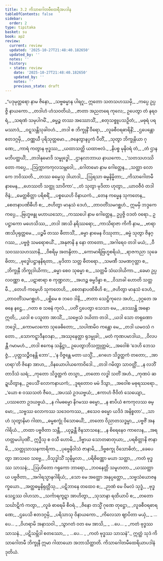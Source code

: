 ```yaml
---
title: 3.2 ကိသာဂေါတမီထေရီအပဒါန
tableOfContents: false
sidebar:
  order: 2
type: tipitaka
basket: su
book: ap2
review:
  current: review
  updated: '2025-10-27T21:48:40.182650'
  updated_by: ''
  notes: ''
  history:
  - state: review
    date: '2025-10-27T21:48:40.182650'
    updated_by: ''
    notes: ''
    previous_state: draft
---
```



<ReviewStatus review={frontmatter.review} showDetails={true} />

<HypothesisAnnotation frontmatter={frontmatter} />

<DynamicBreadcrumb />

<Division number="55" book="ap2" e="ch" v="20" p="29">

<Paragraph number="750" type="verses" book="ap2">
_“ပဒုမုတ္တရော နာမ ဇိနော,_  
_သဗ္ဗဓမ္မာန ပါရဂူ;_  
ဣတော သတသဟဿမှိ,_  
_ကပ္ပေ ဥပ္ပဇ္ဇိ နာယကော._  

</Paragraph>

</Division>
<Division number="56" book="ap2" e="ch" v="20" p="29">

<Paragraph number="751" type="verses" book="ap2">
_တဒါဟံ ဟံသဝတိယံ,_  
_ဇာတာ အညတရေ ကုလေ;_  
ဥပေတွာ တံ နရဝရံ,_  
_သရဏံ သမုပါဂမိံ._  

</Paragraph>

</Division>
<Division number="57" book="ap2" e="ch" v="20" p="29">

<Paragraph number="752" type="verses" book="ap2">
_ဓမ္မဉ္စ တဿ အဿောသိံ,_  
_စတုသစ္စူပသဉှိတံ;_  
_မဓုရံ ပရမဿာဒံ,_  
_ဝဋ္ဋသန္တိသုခါဝဟံ._  

</Paragraph>

</Division>
<Division number="58" book="ap2" e="ch" v="20" p="29">

<Paragraph number="753" type="verses" book="ap2">
_တဒါ စ ဘိက္ခုနိံ ဝီရော,_  
_လူခစီဝရဓာရိနိံ;_  
_ဌပေန္တော ဧတဒဂ္ဂမှိ,_  
_ဝဏ္ဏယီ ပုရိသုတ္တမော._  

</Paragraph>

</Division>
<Division number="59" book="ap2" e="ch" v="20" p="29">

<Paragraph number="754" type="verses" book="ap2">
_ဇနေတွာနပ္ပကံ ပီတိံ,_  
_သုတွာ ဘိက္ခုနိယာ ဂုဏေ;_  
_ကာရံ ကတွာန ဗုဒ္ဓဿ,_  
_ယထာသတ္တိ ယထာဗလံ._  

</Paragraph>

</Division>
<Division number="60" book="ap2" e="ch" v="20" p="29">

<Paragraph number="755" type="verses" book="ap2">
_နိပစ္စ မုနိဝရံ တံ,_  
_တံ ဌာနမဘိပတ္ထယိံ;_  
_တဒါနုမောဒိ သမ္ဗုဒ္ဓေါ,_  
_ဌာနလာဘာယ နာယကော._  

</Paragraph>

</Division>
<Division number="61" book="ap2" e="ch" v="20" p="29">

<Paragraph number="756" type="verses" book="ap2">
_‘သတသဟဿိတော ကပ္ပေ,_  
_ဩက္ကာကကုလသမ္ဘဝေါ;_  
_ဂေါတမော နာမ ဂေါတ္တေန,_  
_သတ္ထာ လောကေ ဘဝိဿတိ._  

</Paragraph>

</Division>
<Division number="62" book="ap2" e="ch" v="20" p="29">

<Paragraph number="757" type="verses" book="ap2">
_တဿ ဓမ္မေသု ဒါယာဒါ,_  
_ဩရသာ ဓမ္မနိမ္မိတာ;_  
_ကိသာဂေါတမီ နာမေန,_  
_ဟေဿတိ သတ္ထု သာဝိကာ’._  

</Paragraph>

</Division>
<Division number="63" book="ap2" e="ch" v="20" p="29">

<Paragraph number="758" type="verses" book="ap2">
_တံ သုတွာ မုဒိတာ ဟုတွာ,_  
_ယာဝဇီဝံ တဒါ ဇိနံ;_  
_မေတ္တစိတ္တာ ပရိစရိံ,_  
_ပစ္စယေဟိ ဝိနာယကံ._  

</Paragraph>

</Division>
<Division number="64" book="ap2" e="ch" v="20" p="30">

<Paragraph number="759" type="verses" book="ap2">
_တေန ကမ္မေန သုကတေန,_  
_စေတနာပဏိဓီဟိ စ;_  
_ဇဟိတွာ မာနုသံ ဒေဟံ,_  
_တာဝတိံသမဂစ္ဆဟံ._  

</Paragraph>

</Division>
<Division number="65" book="ap2" e="ch" v="20" p="30">

<Paragraph number="760" book="ap2">
ဣမမှိ ဘဒ္ဒကေ ကပ္ပေ,_  
_ဗြဟ္မဗန္ဓု မဟာယသော;_  
_ကဿပေါ နာမ ဂေါတ္တေန,_  
ဥပ္ပဇ္ဇိ ဝဒတံ ဝရော._  

</Paragraph>

</Division>
<Division number="66" book="ap2" e="ch" v="20" p="30">

<Paragraph number="761" type="verses" book="ap2">
ဥပဋ္ဌာကော မဟေသိဿ,_  
_တဒါ အာသိ နရိဿရော;_  
_ကာသိရာဇာ ကိကီ နာမ,_  
_ဗာရာဏသိပုရုတ္တမေ._  

</Paragraph>

</Division>
<Division number="67" book="ap2" e="ch" v="20" p="30">

<Paragraph number="762" type="verses" book="ap2">
_ပဉ္စမီ တဿ ဓီတာသိံ,_  
_ဓမ္မာ နာမေန ဝိဿုတာ;_  
_ဓမ္မံ သုတွာ ဇိနဂ္ဂဿ,_  
_ပဗ္ဗဇ္ဇံ သမရောစယိံ._  

</Paragraph>

</Division>
<Division number="68" book="ap2" e="ch" v="20" p="30">

<Paragraph number="763" type="verses" book="ap2">
_အနုဇာနိ န နော တာတော,_  
_အဂါရေဝ တဒါ မယံ;_  
_ဝီသဝဿသဟဿာနိ,_  
_ဝိစရိမှ အတန္ဒိတာ._  

</Paragraph>

</Division>
<Division number="69" book="ap2" e="ch" v="20" p="30">

<Paragraph number="764" type="verses" book="ap2">
_ကောမာရိဗြဟ္မစရိယံ,_  
_ရာဇကညာ သုခေဓိတာ;_  
_ဗုဒ္ဓေါပဋ္ဌာနနိရတာ,_  
_မုဒိတာ သတ္တ ဓီတရော._  

</Paragraph>

</Division>
<Division number="70" book="ap2" e="ch" v="20" p="30">

<Paragraph number="765" type="verses" book="ap2">
_သမဏီ သမဏဂုတ္တာ စ,_  
_ဘိက္ခုနီ ဘိက္ခုဒါယိကာ;_  
_ဓမ္မာ စေဝ သုဓမ္မာ စ,_  
_သတ္တမီ သံဃဒါယိကာ._  

</Paragraph>

</Division>
<Division number="71" book="ap2" e="ch" v="20" p="30">

<Paragraph number="766" type="verses" book="ap2">
_ခေမာ ဥပ္ပလဝဏ္ဏာ စ,_  
_ပဋာစာရာ စ ကုဏ္ဍလာ;_  
_အဟဉ္စ ဓမ္မဒိန္နာ စ,_  
_ဝိသာခါ ဟောတိ သတ္တမီ._  

</Paragraph>

</Division>
<Division number="72" book="ap2" e="ch" v="20" p="30">

<Paragraph number="767" type="verses" book="ap2">
_တေဟိ ကမ္မေဟိ သုကတေဟိ,_  
_စေတနာပဏိဓီဟိ စ;_  
_ဇဟိတွာ မာနုသံ ဒေဟံ,_  
_တာဝတိံသမဂစ္ဆဟံ._  

</Paragraph>

</Division>
<Division number="73" book="ap2" e="ch" v="20" p="30">

<Paragraph number="768" type="verses" book="ap2">
_ပစ္ဆိမေ စ ဘဝေ ဒါနိ,_  
_ဇာတာ သေဋ္ဌိကုလေ အဟံ;_  
_ဒုဂ္ဂတေ အဓနေ နဋ္ဌေ,_  
_ဂတာ စ သဓနံ ကုလံ._  

</Paragraph>

</Division>
<Division number="74" book="ap2" e="ch" v="20" p="30">

<Paragraph number="769" type="verses" book="ap2">
_ပတိံ ဌပေတွာ သေသာ မေ,_  
_ဒေဿန္တိ အဓနာ ဣတိ;_  
_ယဒါ စ ပသူတာ အာသိံ,_  
_သဗ္ဗေသံ ဒယိတာ တဒါ._  

</Paragraph>

</Division>
<Division number="75" book="ap2" e="ch" v="20" p="31">

<Paragraph number="770" type="verses" book="ap2">
_ယဒါ သော တရုဏော ဘဒ္ဒေါ,_  
_ကောမလကော သုခေဓိတော;_  
_သပါဏမိဝ ကန္တော မေ,_  
_တဒါ ယမဝသံ ဂတော._  

</Paragraph>

</Division>
<Division number="76" book="ap2" e="ch" v="20" p="31">

<Paragraph number="771" type="verses" book="ap2">
_သောကဋ္ဋာဒီနဝဒနာ,_  
_အဿုနေတ္တာ ရုဒမ္မုခါ;_  
_မတံ ကုဏပမာဒါယ,_  
_ဝိလပန္တီ ဂမာမဟံ._  

</Paragraph>

</Division>
<Division number="77" book="ap2" e="ch" v="20" p="31">

<Paragraph number="772" type="verses" book="ap2">
_တဒါ ဧကေန သန္ဒိဋ္ဌာ,_  
ဥပေတွာဘိသက္ကုတ္တမံ;_  
_အဝေါစံ ‘ဒေဟိ ဘေသဇ္ဇံ,_  
_ပုတ္တသဉ္ဇီဝနန္တိ ဘော’._  

</Paragraph>

</Division>
<Division number="78" book="ap2" e="ch" v="20" p="31">

<Paragraph number="773" type="verses" book="ap2">
_‘န ဝိဇ္ဇန္တေ မတာ ယသ္မိံ,_  
_ဂေဟေ သိဒ္ဓတ္ထကံ တတော;_  
_အာဟရာ’တိ ဇိနော အာဟ,_  
_ဝိနယောပါယကောဝိဒေါ._  

</Paragraph>

</Division>
<Division number="79" book="ap2" e="ch" v="20" p="31">

<Paragraph number="774" type="verses" book="ap2">
_တဒါ ဂမိတွာ သာဝတ္ထိံ,_  
_န လဘိံ တာဒိသံ ဃရံ;_  
_ကုတော သိဒ္ဓတ္ထကံ တသ္မာ,_  
_တတော လဒ္ဓါ သတိံ အဟံ._  

</Paragraph>

</Division>
<Division number="80" book="ap2" e="ch" v="20" p="31">

<Paragraph number="775" type="verses" book="ap2">
_ကုဏပံ ဆဍ္ဍယိတွာန,_  
ဥပေသိံ လောကနာယကံ;_  
_ဒူရတောဝ မမံ ဒိသွာ,_  
_အဝေါစ မဓုရဿရော._  

</Paragraph>

</Division>
<Division number="81" book="ap2" e="ch" v="20" p="53">

<Paragraph number="776" type="verses" book="ap2">
_‘ယော စ ဝဿသတံ ဇီဝေ,_  
_အပဿံ ဥဒယဗ္ဗယံ;_  
_ဧကာဟံ ဇီဝိတံ သေယျော,_  
_ပဿတော ဥဒယဗ္ဗယံ._  

</Paragraph>

</Division>
<Division number="82" book="ap2" e="ch" v="20" p="53">

<Paragraph number="777" type="verses" book="ap2">
_န ဂါမဓမ္မော နိဂမဿ ဓမ္မော,_  
_န စာပိယံ ဧကကုလဿ ဓမ္မော;_  
_သဗ္ဗဿ လောကဿ သဒေဝကဿ,_  
_ဧသေဝ ဓမ္မော ယဒိဒံ အနိစ္စတာ’._  

</Paragraph>

</Division>
<Division number="83" book="ap2" e="ch" v="20" p="53">

<Paragraph number="778" type="verses" book="ap2">
_သာဟံ သုတွာနိမာ ဂါထာ,_  
_ဓမ္မစက္ခုံ ဝိသောဓယိံ;_  
_တတော ဝိညာတသဒ္ဓမ္မာ,_  
_ပဗ္ဗဇိံ အနဂါရိယံ._  

</Paragraph>

</Division>
<Division number="84" book="ap2" e="ch" v="20" p="53">

<Paragraph number="779" type="verses" book="ap2">
_တထာ ပဗ္ဗဇိတာ သန္တီ,_  
_ယုဉ္ဇန္တီ ဇိနသာသနေ;_  
_န စိရေနေဝ ကာလေန,_  
_အရဟတ္တမပါပုဏိံ._  

</Paragraph>

</Division>
<Division number="85" book="ap2" e="ch" v="20" p="53">

<Paragraph number="780" type="verses" book="ap2">
ဣဒ္ဓီသု စ ဝသီ ဟောမိ,_  
_ဒိဗ္ဗာယ သောတဓာတုယာ;_  
_ပရစိတ္တာနိ ဇာနာမိ,_  
_သတ္ထုသာသနကာရိကာ._  

</Paragraph>

</Division>
<Division number="86" book="ap2" e="ch" v="20" p="53">

<Paragraph number="781" type="verses" book="ap2">
_ပုဗ္ဗေနိဝါသံ ဇာနာမိ,_  
_ဒိဗ္ဗစက္ခု ဝိသောဓိတံ;_  
_ခေပေတွာ အာသဝေ သဗ္ဗေ,_  
_ဝိသုဒ္ဓါသိံ သုနိမ္မလာ._  

</Paragraph>

</Division>
<Division number="87" book="ap2" e="ch" v="20" p="53">

<Paragraph number="782" type="verses" book="ap2">
_ပရိစိဏ္ဏော မယာ သတ္ထာ,_  
_ကတံ ဗုဒ္ဓဿ သာသနံ;_  
_ဩဟိတော ဂရုကော ဘာရော,_  
_ဘဝနေတ္တိ သမူဟတာ._  

</Paragraph>

</Division>
<Division number="88" book="ap2" e="ch" v="20" p="62">

<Paragraph number="783" type="verses" book="ap2">
_ယဿတ္ထာယ ပဗ္ဗဇိတာ,_  
_အဂါရသ္မာနဂါရိယံ;_  
_သော မေ အတ္ထော အနုပ္ပတ္တော,_  
_သဗ္ဗသံယောဇနက္ခယော._  

</Paragraph>

</Division>
<Division number="89" book="ap2" e="ch" v="20" p="62">

<Paragraph number="784" type="verses" book="ap2">
_အတ္ထဓမ္မနိရုတ္တီသု,_  
_ပဋိဘာနေ တထေဝ စ;_  
_ဉာဏံ မေ ဝိမလံ သုဒ္ဓံ,_  
_ဗုဒ္ဓသေဋ္ဌဿ ဝါဟသာ._  

</Paragraph>

</Division>
<Division number="90" book="ap2" e="ch" v="20" p="62">

<Paragraph number="785" type="verses" book="ap2">
_သင်္ကာရကူဋာ အာဟိတွာ,_  
_သုသာနာ ရထိယာပိ စ;_  
_တတော သင်္ဃာဋိကံ ကတွာ,_  
_လူခံ ဓာရေမိ စီဝရံ._  

</Paragraph>

</Division>
<Division number="91" book="ap2" e="ch" v="20" p="62">

<Paragraph number="786" type="verses" book="ap2">
_ဇိနော တသ္မိံ ဂုဏေ တုဋ္ဌော,_  
_လူခစီဝရဓာရဏေ;_  
_ဌပေသိ ဧတဒဂ္ဂမှိ,_  
_ပရိသာသု ဝိနာယကော._  

</Paragraph>

</Division>
<Division number="92" book="ap2" e="ch" v="20" p="62">

<Paragraph number="787" type="verses" book="ap2">
_ကိလေသာ ဈာပိတာ မယှံ,_  
_ …ပေ… _  
_ဝိဟရာမိ အနာသဝါ._  

</Paragraph>

</Division>
<Division number="93" book="ap2" e="ch" v="20" p="62">

<Paragraph number="788" type="verses" book="ap2">
_သွာဂတံ ဝတ မေ အာသိ,_  
_ …ပေ… _  
_ကတံ ဗုဒ္ဓဿ သာသနံ._  

</Paragraph>

</Division>
<Division number="94" book="ap2" e="ch" v="20" p="62">

<Paragraph number="789" type="verses" book="ap2">
_ပဋိသမ္ဘိဒါ စတဿော,_  
_ …ပေ… _  
_ကတံ ဗုဒ္ဓဿ သာသနံ”._  

</Paragraph>

<Paragraph number="790" book="ap2">
ဣတ္ထံ သုဒံ ကိသာဂေါတမီ ဘိက္ခုနီ ဣမာ ဂါထာယော အဘာသိတ္ထာတိ.

</Paragraph>
</Division>

<Paragraph number="791" type="center" book="ap2">
ကိသာဂေါတမီထေရိယာပဒါနံ ဒုတိယံ.
</Paragraph>